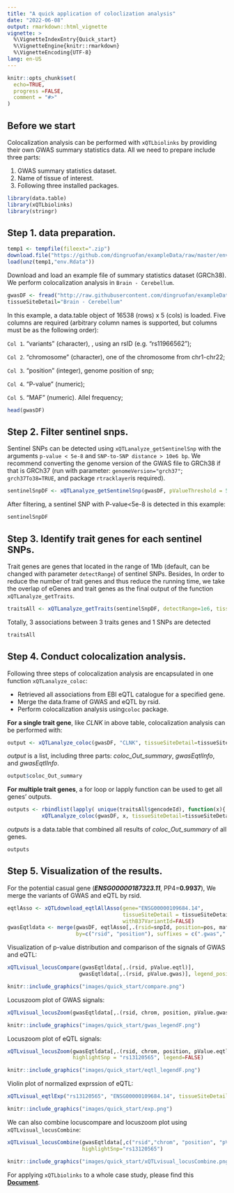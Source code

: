 ```yaml
---
title: "A quick application of coloclization analysis"
date: "2022-06-08"
output: rmarkdown::html_vignette
vignette: >
  %\VignetteIndexEntry{Quick_start}
  %\VignetteEngine{knitr::rmarkdown}
  %\VignetteEncoding{UTF-8}
lang: en-US
---
```


```r
knitr::opts_chunk$set(
  echo=TRUE,
  progress =FALSE,
  comment = "#>"
)
```


## Before we start

Colocalization analysis can be performed with `xQTLbiolinks` by providing their own GWAS summary statistics data. All we need to prepare include three parts:

1.  GWAS summary statistics dataset.
2.  Name of tissue of interest.
3.  Following three installed packages.

```r
library(data.table)
library(xQTLbiolinks)
library(stringr)
```

## Step 1. data preparation.

```r
temp1 <- tempfile(fileext=".zip")
download.file("https://github.com/dingruofan/exampleData/raw/master/env.zip", temp1)
load(unz(temp1,"env.Rdata"))
```

Download and load an example file of summary statistics dataset (GRCh38). We perform colocalization analysis in `Brain - Cerebellum`.

```r
gwasDF <- fread("http://raw.githubusercontent.com/dingruofan/exampleData/master/gwas/AD/gwasDFsub.txt")
tissueSiteDetail="Brain - Cerebellum"
```

In this example, a data.table object of 16538 (rows) x 5 (cols) is loaded. Five columns are required (arbitrary column names is supported, but columns must be as the following order):

`Col 1`. "variants" (character), , using an rsID (e.g. "rs11966562");

`Col 2`. "chromosome" (character), one of the chromosome from chr1-chr22;

`Col 3`. "position" (integer), genome position of snp;

`Col 4`. "P-value" (numeric);

`Col 5`. "MAF" (numeric). Allel frequency;

```r
head(gwasDF)
```

## Step 2. Filter sentinel snps.

Sentinel SNPs can be detected using `xQTLanalyze_getSentinelSnp` with the arguments `p-value < 5e-8` and `SNP-to-SNP distance > 10e6 bp`. We recommend converting the genome version of the GWAS file to GRCh38 if that is GRCh37 (run with parameter: `genomeVersion="grch37"`; `grch37To38=TRUE`, and package `rtracklayer`is required).

```r
sentinelSnpDF <- xQTLanalyze_getSentinelSnp(gwasDF, pValueThreshold = 5e-08)
```

After filtering, a sentinel SNP with P-value\<5e-8 is detected in this example:

```r
sentinelSnpDF
```

## Step 3. Identify trait genes for each sentinel SNPs.

Trait genes are genes that located in the range of 1Mb (default, can be changed with parameter `detectRange`) of sentinel SNPs. Besides, In order to reduce the number of trait genes and thus reduce the running time, we take the overlap of eGenes and trait genes as the final output of the function `xQTLanalyze_getTraits`.

```r
traitsAll <- xQTLanalyze_getTraits(sentinelSnpDF, detectRange=1e6, tissueSiteDetail=tissueSiteDetail)
```

Totally, 3 associations between 3 traits genes and 1 SNPs are detected

```r
traitsAll
```

## Step 4. Conduct colocalization analysis.

Following three steps of colocalization analysis are encapsulated in one function `xQTLanalyze_coloc`:

-   Retrieved all associations from EBI eQTL catalogue for a specified gene.
-   Merge the data.frame of GWAS and eQTL by rsid.
-   Perform colocalization analysis using`coloc` package.

**For a single trait gene**, like *CLNK* in above table, colocalization analysis can be performed with:

```r
output <- xQTLanalyze_coloc(gwasDF, "CLNK", tissueSiteDetail=tissueSiteDetail) # using gene symbol
```

*output* is a list, including three parts: *coloc_Out_summary*, *gwasEqtlInfo*, and *gwasEqtlInfo*.

```r
output$coloc_Out_summary
```

**For multiple trait genes**, a for loop or lapply function can be used to get all genes' outputs.

```r
outputs <- rbindlist(lapply( unique(traitsAll$gencodeId), function(x){ # using gencode ID.
           xQTLanalyze_coloc(gwasDF, x, tissueSiteDetail=tissueSiteDetail)$coloc_Out_summary }))
```

*outputs* is a data.table that combined all results of *coloc_Out_summary* of all genes.

```r
outputs
```

## Step 5. Visualization of the results.

For the potential casual gene (***ENSG00000187323.11***, PP4=**0.9937**), We merge the variants of GWAS and eQTL by rsid.

```r
eqtlAsso <- xQTLdownload_eqtlAllAsso(gene="ENSG00000109684.14", 
                                     tissueSiteDetail = tissueSiteDetail, 
                                     withB37VariantId=FALSE)
gwasEqtldata <- merge(gwasDF, eqtlAsso[,.(rsid=snpId, position=pos, maf, pValue)],
                      by=c("rsid", "position"), suffixes = c(".gwas",".eqtl"))
```

Visualization of p-value distribution and comparison of the signals of GWAS and eQTL:

```r
xQTLvisual_locusCompare(gwasEqtldata[,.(rsid, pValue.eqtl)], 
                       gwasEqtldata[,.(rsid, pValue.gwas)], legend_position = "bottomright")
```


```r
knitr::include_graphics("images/quick_start/compare.png")
```

Locuszoom plot of GWAS signals:

```r
xQTLvisual_locusZoom(gwasEqtldata[,.(rsid, chrom, position, pValue.gwas)], legend=FALSE)
```


```r
knitr::include_graphics("images/quick_start/gwas_legendF.png")
```

Locuszoom plot of eQTL signals:

```r
xQTLvisual_locusZoom(gwasEqtldata[,.(rsid, chrom, position, pValue.eqtl)], 
                     highlightSnp = "rs13120565", legend=FALSE)
```

```r
knitr::include_graphics("images/quick_start/eqtl_legendF.png")
```

Violin plot of normalized exprssion of eQTL:

```r
xQTLvisual_eqtlExp("rs13120565", "ENSG00000109684.14", tissueSiteDetail = tissueSiteDetail)
```

```r
knitr::include_graphics("images/quick_start/exp.png")
```

We can also combine locuscompare and locuszoom plot using `xQTLvisual_locusCombine`:

```r
xQTLvisual_locusCombine(gwasEqtldata[,c("rsid","chrom", "position", "pValue.gwas", "pValue.eqtl")], 
                        highlightSnp="rs13120565")
```


```r
knitr::include_graphics("images/quick_start/xQTLvisual_locusCombine.png")
```

For applying `xQTLbiolinks` to a whole case study, please find this [**Document**](https://dingruofan.github.io/xQTLbiolinks/articles/Colocalization_analysis_with_xQTLbiolinks.html).
